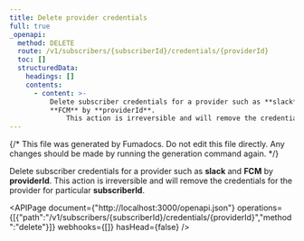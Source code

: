 ```yaml
---
title: Delete provider credentials
full: true
_openapi:
  method: DELETE
  route: /v1/subscribers/{subscriberId}/credentials/{providerId}
  toc: []
  structuredData:
    headings: []
    contents:
      - content: >-
          Delete subscriber credentials for a provider such as **slack** and
          **FCM** by **providerId**. 
              This action is irreversible and will remove the credentials for the provider for particular **subscriberId**.
---
```


{/* This file was generated by Fumadocs. Do not edit this file directly. Any changes should be made by running the generation command again. */}

Delete subscriber credentials for a provider such as **slack** and **FCM** by **providerId**. 
    This action is irreversible and will remove the credentials for the provider for particular **subscriberId**.

<APIPage document={"http://localhost:3000/openapi.json"} operations={[{"path":"/v1/subscribers/{subscriberId}/credentials/{providerId}","method":"delete"}]} webhooks={[]} hasHead={false} />